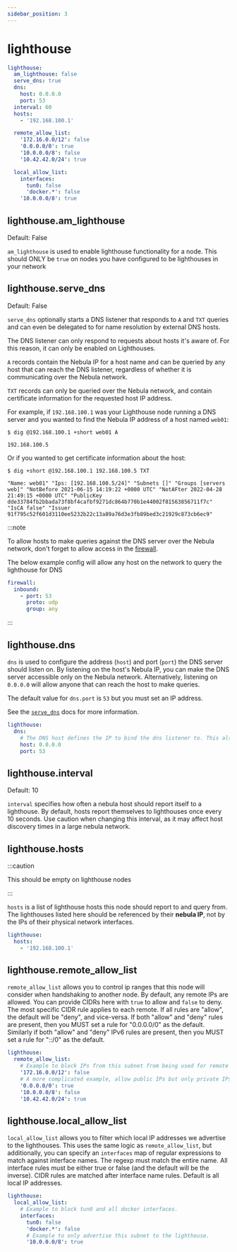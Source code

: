 ```yaml
---
sidebar_position: 3
---
```



# lighthouse

```yml
lighthouse:
  am_lighthouse: false
  serve_dns: true
  dns:
    host: 0.0.0.0
    port: 53
  interval: 60
  hosts:
    - '192.168.100.1'

  remote_allow_list:
    '172.16.0.0/12': false
    '0.0.0.0/0': true
    '10.0.0.0/8': false
    '10.42.42.0/24': true

  local_allow_list:
    interfaces:
      tun0: false
      'docker.*': false
    '10.0.0.0/8': true
```

## lighthouse.am_lighthouse

<Pill className="mb-24">Default: False</Pill>

`am_lighthouse` is used to enable lighthouse functionality for a node. This should ONLY be `true` on nodes you have
configured to be lighthouses in your network

## lighthouse.serve_dns

<Pill className="mb-24">Default: False</Pill>

`serve_dns` optionally starts a DNS listener that responds to `A` and `TXT` queries and can even be delegated to for
name resolution by external DNS hosts.

The DNS listener can only respond to requests about hosts it's aware of. For this reason, it can only be enabled on
Lighthouses.

`A` records contain the Nebula IP for a host name and can be queried by any host that can reach the DNS listener,
regardless of whether it is communicating over the Nebula network.

`TXT` records can only be queried over the Nebula network, and contain certificate information for the requested host IP
address.

For example, if `192.168.100.1` was your Lighthouse node running a DNS server and you wanted to find the Nebula IP
address of a host named `web01`:

```shell
$ dig @192.168.100.1 +short web01 A

192.168.100.5
```

Or if you wanted to get certificate information about the host:

```shell
$ dig +short @192.168.100.1 192.168.100.5 TXT

"Name: web01" "Ips: [192.168.100.5/24]" "Subnets []" "Groups [servers web]" "NotBefore 2021-06-15 14:19:22 +0000 UTC" "NotAFter 2022-04-28 21:49:15 +0000 UTC" "PublicKey dde33784fb2bbada73f8bf4cafbf9271dc864b770b1e44002f81563856711f7c" "IsCA false" "Issuer 91f795c52f601d3110ee5232b22c13a89a76d3e3fb89bed3c21929c873cb6ec9"
```

:::note

To allow hosts to make queries against the DNS server over the Nebula network, don't forget to allow access in the
[firewall](/config/firewall).

The below example config will allow any host on the network to query the lighthouse for DNS

```yml
firewall:
  inbound:
    - port: 53
      proto: udp
      group: any
```

:::

## lighthouse.dns

`dns` is used to configure the address (`host`) and port (`port`) the DNS server should listen on. By listening on the
host's Nebula IP, you can make the DNS server accessible only on the Nebula network. Alternatively, listening on
`0.0.0.0` will allow anyone that can reach the host to make queries.

The default value for `dns.port` is `53` but you must set an IP address.

See the [`serve_dns`](#lighthouseserve_dns) docs for more information.

```yml
lighthouse:
  dns:
    # The DNS host defines the IP to bind the dns listener to. This also allows binding to the nebula node IP.
    host: 0.0.0.0
    port: 53
```

## lighthouse.interval

<Pill className="mb-24">Default: 10</Pill>

`interval` specifies how often a nebula host should report itself to a lighthouse. By default, hosts report themselves
to lighthouses once every 10 seconds. Use caution when changing this interval, as it may affect host discovery times in
a large nebula network.

## lighthouse.hosts

:::caution

This should be empty on lighthouse nodes

:::

`hosts` is a list of lighthouse hosts this node should report to and query from. The lighthouses listed here should be
referenced by their **nebula IP**, not by the IPs of their physical network interfaces.

```yml
lighthouse:
  hosts:
    - '192.168.100.1'
```

## lighthouse.remote_allow_list

`remote_allow_list` allows you to control ip ranges that this node will consider when handshaking to another node. By
default, any remote IPs are allowed. You can provide CIDRs here with `true` to allow and `false` to deny. The most
specific CIDR rule applies to each remote. If all rules are "allow", the default will be "deny", and vice-versa. If both
"allow" and "deny" rules are present, then you MUST set a rule for "0.0.0.0/0" as the default. Similarly if both "allow"
and "deny" IPv6 rules are present, then you MUST set a rule for "::/0" as the default.

```yml
lighthouse:
  remote_allow_list:
    # Example to block IPs from this subnet from being used for remote IPs.
    '172.16.0.0/12': false
    # A more complicated example, allow public IPs but only private IPs from a specific subnet
    '0.0.0.0/0': true
    '10.0.0.0/8': false
    '10.42.42.0/24': true
```

## lighthouse.local_allow_list

`local_allow_list` allows you to filter which local IP addresses we advertise to the lighthouses. This uses the same
logic as `remote_allow_list`, but additionally, you can specify an `interfaces` map of regular expressions to match
against interface names. The regexp must match the entire name. All interface rules must be either true or false (and
the default will be the inverse). CIDR rules are matched after interface name rules. Default is all local IP addresses.

```yml
lighthouse:
  local_allow_list:
    # Example to block tun0 and all docker interfaces.
    interfaces:
      tun0: false
      'docker.*': false
      # Example to only advertise this subnet to the lighthouse.
      '10.0.0.0/8': true
```
